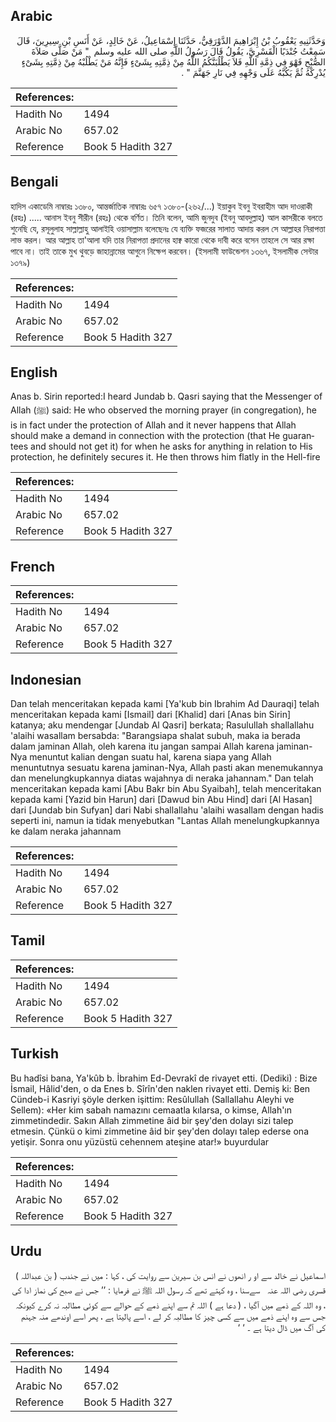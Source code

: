 ## Arabic


<div dir="rtl" lang="ar" style={{fontSize:'larger',backgroundColor:'#f8f9fa',padding:20}}>
وَحَدَّثَنِيهِ يَعْقُوبُ بْنُ إِبْرَاهِيمَ الدَّوْرَقِيُّ، حَدَّثَنَا إِسْمَاعِيلُ، عَنْ خَالِدٍ، عَنْ أَنَسِ بْنِ سِيرِينَ، قَالَ سَمِعْتُ جُنْدَبًا الْقَسْرِيَّ، يَقُولُ قَالَ رَسُولُ اللَّهِ صلى الله عليه وسلم ‏ "‏ مَنْ صَلَّى صَلاَةَ الصُّبْحِ فَهْوَ فِي ذِمَّةِ اللَّهِ فَلاَ يَطْلُبَنَّكُمُ اللَّهُ مِنْ ذِمَّتِهِ بِشَىْءٍ فَإِنَّهُ مَنْ يَطْلُبْهُ مِنْ ذِمَّتِهِ بِشَىْءٍ يُدْرِكْهُ ثُمَّ يَكُبَّهُ عَلَى وَجْهِهِ فِي نَارِ جَهَنَّمَ ‏"‏ ‏.‏
</div>
<div style={{backgroundColor:'#f8f9fa',padding:20, marginBottom: 10}}><table> <thead> <tr> <th>References:</th> <th></th> </tr> </thead> <tbody><tr><td>Hadith No</td><td>1494</td></tr><tr><td>Arabic No</td><td>657.02</td></tr><tr><td>Reference</td><td>Book 5 Hadith 327</td></tr></tbody></table></div>

## Bengali


<div dir="ltr" lang="bn" style={{fontSize:'larger',backgroundColor:'#f8f9fa',padding:20}}>
হাদিস একাডেমি নাম্বারঃ ১৩৮০, আন্তর্জাতিক নাম্বারঃ ৬৫৭ ১৩৮০-(২৬২/...) ইয়াকুব ইবনু ইবরাহীম আদ দাওরাকী (রহঃ) ..... আনাস ইবনু সীরীন (রহঃ) থেকে বর্ণিত। তিনি বলেন, আমি জুনদুব (ইবনু আবদুল্লাহ) আল কাসরীকে বলতে শুনেছি যে, রসূলুলাহ সাল্লাল্লাহু আলাইহি ওয়াসাল্লাম বলেছেনঃ যে ব্যক্তি ফজরের সালাত আদায় করল সে আল্লাহর নিরাপত্তা লাভ করল। আর আল্লাহ তা'আলা যদি তার নিরাপত্তা প্রদানের হাক্ব কারো থেকে দাবী করে বসেন তাহলে সে আর রক্ষা পাবে না। তাই তাকে মুখ থুবড়ে জাহান্নামের আগুনে নিক্ষেপ করবেন। (ইসলামী ফাউন্ডেশন ১৩৬৭, ইসলামীক সেন্টার ১৩৭৯)
</div>
<div style={{backgroundColor:'#f8f9fa',padding:20, marginBottom: 10}}><table> <thead> <tr> <th>References:</th> <th></th> </tr> </thead> <tbody><tr><td>Hadith No</td><td>1494</td></tr><tr><td>Arabic No</td><td>657.02</td></tr><tr><td>Reference</td><td>Book 5 Hadith 327</td></tr></tbody></table></div>

## English


<div dir="ltr" lang="en" style={{fontSize:'larger',backgroundColor:'#f8f9fa',padding:20}}>
Anas b. Sirin reported:I heard Jundab b. Qasri saying that the Messenger of Allah (ﷺ) said: He who observed the morning prayer (in congregation), he is in fact under the protection of Allah and it never happens that Allah should make a demand in connection with the protection (that He guarantees and should not get it) for when he asks for anything in relation to His protection, he definitely secures it. He then throws him flatly in the Hell-fire
</div>
<div style={{backgroundColor:'#f8f9fa',padding:20, marginBottom: 10}}><table> <thead> <tr> <th>References:</th> <th></th> </tr> </thead> <tbody><tr><td>Hadith No</td><td>1494</td></tr><tr><td>Arabic No</td><td>657.02</td></tr><tr><td>Reference</td><td>Book 5 Hadith 327</td></tr></tbody></table></div>

## French


<div dir="ltr" lang="fr" style={{fontSize:'larger',backgroundColor:'#f8f9fa',padding:20}}>

</div>
<div style={{backgroundColor:'#f8f9fa',padding:20, marginBottom: 10}}><table> <thead> <tr> <th>References:</th> <th></th> </tr> </thead> <tbody><tr><td>Hadith No</td><td>1494</td></tr><tr><td>Arabic No</td><td>657.02</td></tr><tr><td>Reference</td><td>Book 5 Hadith 327</td></tr></tbody></table></div>

## Indonesian


<div dir="ltr" lang="id" style={{fontSize:'larger',backgroundColor:'#f8f9fa',padding:20}}>
Dan telah menceritakan kepada kami [Ya'kub bin Ibrahim Ad Dauraqi] telah menceritakan kepada kami [Ismail] dari [Khalid] dari [Anas bin Sirin] katanya; aku mendengar [Jundab Al Qasri] berkata; Rasulullah shallallahu 'alaihi wasallam bersabda: "Barangsiapa shalat subuh, maka ia berada dalam jaminan Allah, oleh karena itu jangan sampai Allah karena jaminan-Nya menuntut kalian dengan suatu hal, karena siapa yang Allah menuntutnya sesuatu karena jaminan-Nya, Allah pasti akan menemukannya dan menelungkupkannya diatas wajahnya di neraka jahannam." Dan telah menceritakan kepada kami [Abu Bakr bin Abu Syaibah], telah menceritakan kepada kami [Yazid bin Harun] dari [Dawud bin Abu Hind] dari [Al Hasan] dari [Jundab bin Sufyan] dari Nabi shallallahu 'alaihi wasallam dengan hadis seperti ini, namun ia tidak menyebutkan "Lantas Allah menelungkupkannya ke dalam neraka jahannam
</div>
<div style={{backgroundColor:'#f8f9fa',padding:20, marginBottom: 10}}><table> <thead> <tr> <th>References:</th> <th></th> </tr> </thead> <tbody><tr><td>Hadith No</td><td>1494</td></tr><tr><td>Arabic No</td><td>657.02</td></tr><tr><td>Reference</td><td>Book 5 Hadith 327</td></tr></tbody></table></div>

## Tamil


<div dir="ltr" lang="ta" style={{fontSize:'larger',backgroundColor:'#f8f9fa',padding:20}}>

</div>
<div style={{backgroundColor:'#f8f9fa',padding:20, marginBottom: 10}}><table> <thead> <tr> <th>References:</th> <th></th> </tr> </thead> <tbody><tr><td>Hadith No</td><td>1494</td></tr><tr><td>Arabic No</td><td>657.02</td></tr><tr><td>Reference</td><td>Book 5 Hadith 327</td></tr></tbody></table></div>

## Turkish


<div dir="ltr" lang="tr" style={{fontSize:'larger',backgroundColor:'#f8f9fa',padding:20}}>
Bu hadîsi bana, Ya'kûb b. İbrahim Ed-Devrakî de riva­yet etti. (Dediki) : Bize İsmail, Hâlid'den, o da Enes b. Sîrîn'den naklen rivayet etti. Demiş ki: Ben Cündeb-i Kasriyi şöyle derken işittim: Resûlullah (Sallallahu Aleyhi ve Sellem): «Her kim sabah namazını cemaatla kılarsa, o kimse, Allah'ın zimmetindedir. Sakın Allah zimmetine âid bir şey'den dolayı sizi talep etmesin. Çünkü o kimi zimmetine âid bir şey'den dolayı talep ederse ona yetişir. Sonra onu yüzüstü cehennem ateşine atar!» buyurdular
</div>
<div style={{backgroundColor:'#f8f9fa',padding:20, marginBottom: 10}}><table> <thead> <tr> <th>References:</th> <th></th> </tr> </thead> <tbody><tr><td>Hadith No</td><td>1494</td></tr><tr><td>Arabic No</td><td>657.02</td></tr><tr><td>Reference</td><td>Book 5 Hadith 327</td></tr></tbody></table></div>

## Urdu


<div dir="rtl" lang="ur" style={{fontSize:'larger',backgroundColor:'#f8f9fa',padding:20}}>
اسماعیل نے خالد سے او ر انھوں نے انس بن سیرین سے روایت کی ، کہا : میں نے جندب ( بن عبداللہ ) قسری ‌رضی ‌اللہ ‌عنہ ‌ ‌ سےسنا ، وہ کہتے تھے کہ رسول اللہ ﷺ نے فرمایا : ’’ جس نے صبح کی نماز ادا کی ، وہ اللہ کے ذمے میں آگیا ، ( دعا ہے ) اللہ تم سے اپنے ذمے کے حوالے سے کوئی مطالبہ نہ کرے کیونکہ جس سے وہ اپنے ذمے میں سے کسی چیز کا مطالبہ کر لے ، اسے پالیتا ہے ، پھر اسے اوندھے منہ جہنم کی آگ میں ڈال دیتا ہے ۔ ‘ ‘
</div>
<div style={{backgroundColor:'#f8f9fa',padding:20, marginBottom: 10}}><table> <thead> <tr> <th>References:</th> <th></th> </tr> </thead> <tbody><tr><td>Hadith No</td><td>1494</td></tr><tr><td>Arabic No</td><td>657.02</td></tr><tr><td>Reference</td><td>Book 5 Hadith 327</td></tr></tbody></table></div>